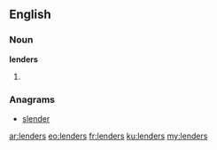 ==English==

===Noun===
'''lenders'''

# {{plural of|lender}}

===Anagrams===
* [[slender#English|slender]]

[[ar:lenders]]
[[eo:lenders]]
[[fr:lenders]]
[[ku:lenders]]
[[my:lenders]]